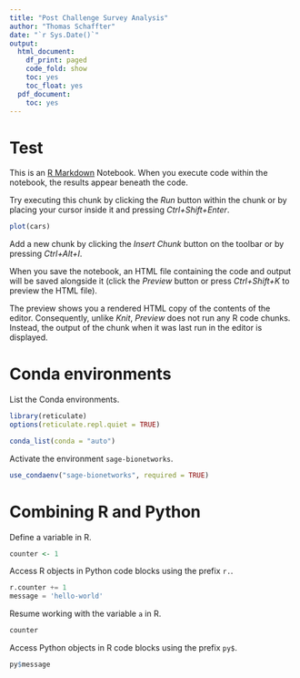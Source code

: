 ```yaml
---
title: "Post Challenge Survey Analysis"
author: "Thomas Schaffter"
date: "`r Sys.Date()`"
output:
  html_document:
    df_print: paged
    code_fold: show
    toc: yes
    toc_float: yes
  pdf_document:
    toc: yes
---
```


# Test

This is an [R Markdown](http://rmarkdown.rstudio.com) Notebook. When you execute code within the notebook, the results appear beneath the code.

Try executing this chunk by clicking the *Run* button within the chunk or by placing your cursor inside it and pressing *Ctrl+Shift+Enter*.

```r
plot(cars)
```

Add a new chunk by clicking the *Insert Chunk* button on the toolbar or by pressing *Ctrl+Alt+I*.

When you save the notebook, an HTML file containing the code and output will be saved alongside it (click the *Preview* button or press *Ctrl+Shift+K* to preview the HTML file).

The preview shows you a rendered HTML copy of the contents of the editor. Consequently, unlike *Knit*, *Preview* does not run any R code chunks. Instead, the output of the chunk when it was last run in the editor is displayed.

# Conda environments

List the Conda environments.

```r
library(reticulate)
options(reticulate.repl.quiet = TRUE)

conda_list(conda = "auto")
```

Activate the environment `sage-bionetworks`.

```r
use_condaenv("sage-bionetworks", required = TRUE)
```

# Combining R and Python

Define a variable in R.

```r
counter <- 1
```

Access R objects in Python code blocks using the prefix `r.`.

```python
r.counter += 1
message = 'hello-world'
```

Resume working with the variable `a` in R.

```r
counter
```

Access Python objects in R code blocks using the prefix `py$`.

```r
py$message
```
